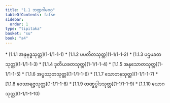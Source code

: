 ```yaml
---
title: "1.1 ဘဏ္ဍဂါမဝဂ္ဂ"
tableOfContents: false
sidebar:
  order: 1
type: "tipitaka"
basket: "su"
book: "a4"
---
```



<DynamicBreadcrumb />



<TableOfContents book="a4" section="1.1">
* [1.1.1 အနုဗုဒ္ဓသုတ္တ](1-1/1-1-1)
* [1.1.2 ပပတိတသုတ္တ](1-1/1-1-2)
* [1.1.3 ပဌမခတသုတ္တ](1-1/1-1-3)
* [1.1.4 ဒုတိယခတသုတ္တ](1-1/1-1-4)
* [1.1.5 အနုသောတသုတ္တ](1-1/1-1-5)
* [1.1.6 အပ္ပဿုတသုတ္တ](1-1/1-1-6)
* [1.1.7 သောဘနသုတ္တ](1-1/1-1-7)
* [1.1.8 ဝေသာရဇ္ဇသုတ္တ](1-1/1-1-8)
* [1.1.9 တဏှုပ္ပါဒသုတ္တ](1-1/1-1-9)
* [1.1.10 ယောဂသုတ္တ](1-1/1-1-10)
</TableOfContents>